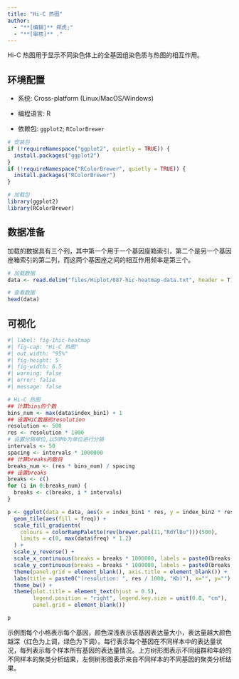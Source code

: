 ```yaml
---
title: "Hi-C 热图"
author:
  - "**[编辑]** 郑虎;"
  - "**[审核]** ."
---
```


Hi-C 热图用于显示不同染色体上的全基因组染色质与热图的相互作用。

## 环境配置

-   系统: Cross-platform (Linux/MacOS/Windows)

-   编程语言: R

-   依赖包: `ggplot2`; `RColorBrewer`

```r
# 安装包
if (!requireNamespace("ggplot2", quietly = TRUE)) {
  install.packages("ggplot2")
}
if (!requireNamespace("RColorBrewer", quietly = TRUE)) {
  install.packages("RColorBrewer")
}

# 加载包
library(ggplot2)
library(RColorBrewer)
```

## 数据准备

加载的数据具有三个列，其中第一个用于一个基因座箱索引，第二个是另一个基因座箱索引的第二列，而这两个基因座之间的相互作用频率是第三个。

```r
# 加载数据
data <- read.delim("files/Hiplot/087-hic-heatmap-data.txt", header = T)

# 查看数据
head(data)
```

## 可视化

```r
#| label: fig-1hic-heatmap
#| fig-cap: "Hi-C 热图"
#| out.width: "95%"
#| fig-height: 5
#| fig-width: 6.5
#| warning: false
#| error: false
#| message: false

# Hi-C 热图
## 计算bins的个数
bins_num <- max(data$index_bin1) + 1
## 设置HiC数据的resolution
resolution <- 500
res <- resolution * 1000
# 设置分隔单位,以50Mb为单位进行分隔
intervals <- 50
spacing <- intervals * 1000000
## 计算breaks的数目
breaks_num <- (res * bins_num) / spacing
## 设置breaks
breaks <- c()
for (i in 0:breaks_num) {
  breaks <- c(breaks, i * intervals)
}

p <- ggplot(data = data, aes(x = index_bin1 * res, y = index_bin2 * res)) +
  geom_tile(aes(fill = freq)) +
  scale_fill_gradientn(
    colours = colorRampPalette(rev(brewer.pal(11,"RdYlBu")))(500),
    limits = c(0, max(data$freq) * 1.2)
  ) +
  scale_y_reverse() +
  scale_x_continuous(breaks = breaks * 1000000, labels = paste0(breaks, "Mb")) +
  scale_y_continuous(breaks = breaks * 1000000, labels = paste0(breaks, "Mb")) +
  theme(panel.grid = element_blank(), axis.title = element_blank()) +
  labs(title = paste0("(resolution: ", res / 1000, "Kb)"), x="", y="") +
  theme_bw() +
  theme(plot.title = element_text(hjust = 0.5),
        legend.position = "right", legend.key.size = unit(0.8, "cm"),
        panel.grid = element_blank())

p
```

示例图每个小格表示每个基因，颜色深浅表示该基因表达量大小，表达量越大颜色越深（红色为上调，绿色为下调）。每行表示每个基因在不同样本中的表达量状况，每列表示每个样本所有基因的表达量情况。上方树形图表示不同组群和年龄的不同样本的聚类分析结果，左侧树形图表示来自不同样本的不同基因的聚类分析结果。


